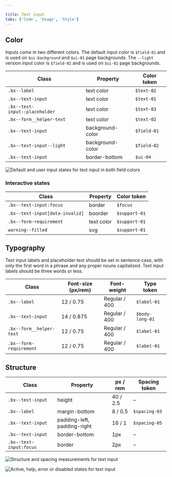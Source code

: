 ```yaml
---

title: Text input
tabs: ['Code', 'Usage', 'Style']
---
```


## Color

Inputs come in two different colors. The default input color is `$field-01` and is used on `$ui-background` and `$ui-01` page backgrounds. The `--light` version input color is `$field-02` and is used on `$ui-02` page backgrounds.

| Class                          | Property         | Color token |
| ------------------------------ | ---------------- | ----------- |
| `.bx--label`                   | text color       | `$text-02`  |
| `.bx--text-input`              | text color       | `$text-01`  |
| `.bx--text-input::placeholder` | text color       | `$text-03`  |
| `.bx--form__helper-text`       | text color       | `$text-02 ` |
| `.bx--text-input`              | background-color | `$field-01` |
| `.bx--text-input--light`       | background-color | `$field-02` |
| `.bx--text-input`              | border-bottom    | `$ui-04`    |


<ImageComponent fixed="default" caption="Examples of default and user-input states for text input in both $field-02 (left) and $field-01 (right)">

![Default and user input states for text input in both field colors](images/text-input-style-1.png)

</ImageComponent>

### Interactive states

| Class                                                                | Property   | Color token   |
| -------------------------------------------------------------------- | ---------- | ------------- |
| `.bx--text-input:focus`                                              | border     | `$focus`      |
| `.bx--text-input[data-invalid]`                                      | boorder    | `$support-01` |
| `.bx--form-requirement`                                              | text color | `$support-01` |
| `warning--filled`                                                    | svg        | `$support-01` |

## Typography

Text input labels and placeholder text should be set in sentence case, with only the first word in a phrase and any proper nouns capitalized. Text input labels should be three words or less.

| Class                    | Font-size (px/rem) | Font-weight     | Type token          |
| ------------------------ | ------------------ | --------------- | ------------------- |
| `.bx--label`             | 12 / 0.75          | Regular / 400   | `$label-01`         |
| `.bx--text-input`        | 14 / 0.875         | Regular / 400   | `$body-long-01`     |
| `.bx--form__helper-text` | 12 / 0.75          | Regular / 400   | `$label-01`         |
| `.bx--form-requirement`  | 12 / 0.75          | Regular / 400   | `$label-01`         |

## Structure

| Class                   | Property                    | px / rem | Spacing token |
| ----------------------- | --------------------------- | -------- | ------------- |
| `.bx--text-input`       | height                      | 40 / 2.5 | –             |
| `.bx--label`            | margin-bottom               | 8 / 0.5  | `$spacing-03` |
| `.bx--text-input`       | padding-left, padding-right | 16 / 1   | `$spacing-05` |
| `.bx--text-input`       | border-bottom               | 1px      | –             |
| `.bx--text-input:focus` | border                      | 2px      | –             |

<ImageComponent fixed="default" caption="Structure and spacing measurements for text input | px / rem">

![Structure and spacing measurements for text input](images/text-input-style-2.png)

</ImageComponent>

<ImageComponent fixed="default" caption="Examples of active, help, error and disabled text input states">

![Active, help, error or disabled states for text input](images/text-input-style-3.png)

</ImageComponent>
